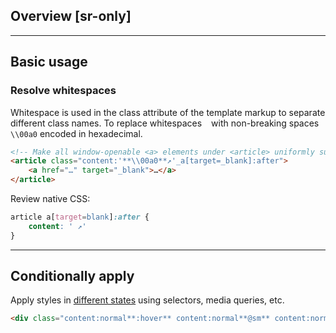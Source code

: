 ## Overview [sr-only]
<Overview/>

---

## Basic usage

### Resolve whitespaces
Whitespace is used in the class attribute of the template markup to separate different class names. To replace whitespaces ` ` with non-breaking spaces `\\00a0` encoded in hexadecimal.
```html
<!-- Make all window-openable <a> elements under <article> uniformly suffixed with ` ↗` -->
<article class="content:'**\\00a0**↗'_a[target=_blank]:after">
    <a href="…" target="_blank">…</a>
</article>
```
Review native CSS:
```css
article a[target=blank]:after {
    content: ' ↗'
}
```

---

## Conditionally apply
Apply styles in [different states](/docs/states-and-queries) using selectors, media queries, etc.
```html
<div class="content:normal**:hover** content:normal**@sm** content:normal**@dark** content:normal**@print**">…</div>
```

